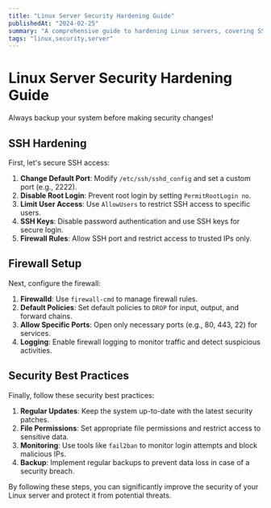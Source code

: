 ```yaml
---
title: "Linux Server Security Hardening Guide"
publishedAt: "2024-02-25"
summary: "A comprehensive guide to hardening Linux servers, covering SSH configuration, firewall setup, and security best practices."
tags: "linux,security,server"
---
```


# Linux Server Security Hardening Guide

<Callout type="danger">
  Always backup your system before making security changes!
</Callout>

## SSH Hardening

First, let's secure SSH access: 

1. **Change Default Port**: Modify `/etc/ssh/sshd_config` and set a custom port (e.g., 2222).
2. **Disable Root Login**: Prevent root login by setting `PermitRootLogin no`.
3. **Limit User Access**: Use `AllowUsers` to restrict SSH access to specific users.
4. **SSH Keys**: Disable password authentication and use SSH keys for secure login.
5. **Firewall Rules**: Allow SSH port and restrict access to trusted IPs only.

## Firewall Setup

Next, configure the firewall:

1. **Firewalld**: Use `firewall-cmd` to manage firewall rules.
2. **Default Policies**: Set default policies to `DROP` for input, output, and forward chains.
3. **Allow Specific Ports**: Open only necessary ports (e.g., 80, 443, 22) for services.
4. **Logging**: Enable firewall logging to monitor traffic and detect suspicious activities.

## Security Best Practices

Finally, follow these security best practices:

1. **Regular Updates**: Keep the system up-to-date with the latest security patches.
2. **File Permissions**: Set appropriate file permissions and restrict access to sensitive data.
3. **Monitoring**: Use tools like `fail2ban` to monitor login attempts and block malicious IPs.
4. **Backup**: Implement regular backups to prevent data loss in case of a security breach.

By following these steps, you can significantly improve the security of your Linux server and protect it from potential threats.
